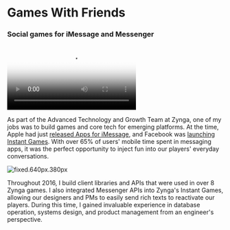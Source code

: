 # Games With Friends

### Social games for iMessage and Messenger

<div className="w-full flex justify-center items-center">
  <video
    src="/images/resume/gwf.mp4"
    controls
    className="h-96"
    poster="/images/resume/gwf-static.png"
  />
</div>

As part of the Advanced Technology and Growth Team at Zynga, one of my jobs was
to build games and core tech for emerging platforms. At the time, Apple had just
[released Apps for iMessage](https://9to5mac.com/2016/09/12/disney-imessage-app-store-stickers-ios-10/),
and Facebook was
[launching Instant Games](https://techcrunch.com/2016/11/29/messenger-instant-games/).
With over 65% of users' mobile time spent in messaging apps, it was the perfect
opportunity to inject fun into our players' everyday conversations.

<div className='w-full flex justify-center items-center'>

![fixed.640px.380px](/images/resume/gameswithfriends.webp)

</div>

Throughout 2016, I build client libraries and APIs that were used in over 8
Zynga games. I also integrated Messenger APIs into Zynga's Instant Games,
allowing our designers and PMs to easily send rich texts to reactivate our
players. During this time, I gained invaluable experience in database operation,
systems design, and product management from an engineer's perspective.
